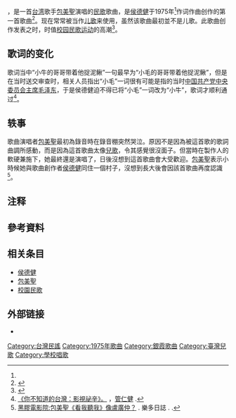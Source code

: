 {{Infobox song
| name       = 捉泥鳅
| artist     = [[包美圣|包美圣]]
| from_album = [[包美圣之歌|包美圣之歌]]
| released   = 
| language   = zh
| genre      = 
| length     = 02:50
| label      = 
| lyricist   = [[侯德健|侯德健]]
| composer   = [[侯德健|侯德健]]
| arranger   = [[侯德健|侯德健]]
| prev_title = 
| prev_year  = 
| next_title = 
| next_year  = 
}}
{{單雙書號轉換|'''捉泥鳅'''}}，是一首[[台湾|台湾]]歌手[[包美聖|包美聖]]演唱的[[校园民歌|民歌]]歌曲，是[[侯德健|侯德健]]于1975年<ref name="羊城晚报" />{{efn|1=在侯德健接受访谈之前，曾有消息误称为1976年}}作词作曲创作的第一首歌曲<ref name="羊城晚报">{{cite news | language = zh-hans | author = 金羊网-羊城晚报(广州) | coauthors =  | url = http://news.163.com/09/0808/16/5G75IUL8000120GR.html | title = 侯德健：和《龙的传人》有关的那些人和事(图) | work =  | publisher = 网易新闻 | pages = 第一页 | date = 2009-08-08 <!--16:14:00 （UTC+8）--> | accessdate = 2014-08-14 <!--17:06:30 （UTC+8）--> | archive-url = https://web.archive.org/web/20140814150904/http://news.163.com/09/0808/16/5G75IUL8000120GR.html | archive-date = 2014-08-14 | dead-url = yes }}</ref>。现在常常被当作[[儿童歌曲|儿歌]]来使用，虽然该歌曲最初並不是儿歌。此歌曲创作发表之时，时值[[校园民歌运动|校园民歌运动]]的高潮<ref>{{cite web|title=民歌時期|url=http://www.tnu.edu.tw/AE/level100project/98/Popular%20Songs%20in%20Taiwan/content/ballad.htm|language=zh-hant|deadurl=yes|archiveurl=https://web.archive.org/web/20140814144633/http://www.tnu.edu.tw/AE/level100project/98/Popular%20Songs%20in%20Taiwan/content/ballad.htm|archivedate=2014-08-14}}</ref>。

== 歌词的变化 ==
歌词当中“小牛的哥哥带着他捉泥鳅”一句最早为“小毛的哥哥带着他捉泥鳅”，但是在当时送交审查时，相关人员指出“小毛”一词很有可能是指的当时[[中国共产党|中国共产党]][[中国共产党中央委员会主席|中央委员会主席]][[毛泽东|毛泽东]]，于是侯德健迫不得已将“小毛”一词改为“小牛”，歌词才顺利通过<ref>[http://books.google.com.tw/books?id=pZypAQAAQBAJ&pg=PT158&lpg=PT158&dq=%E5%B0%8F%E6%AF%9B%E7%9A%84%E5%93%A5%E5%93%A5%E5%B8%A6%E7%9D%80%E4%BB%96%E6%8D%89%E6%B3%A5%E9%B3%85&source=bl&ots=gnvrrO_-zH&sig=cbw8C2RO_QHw6gTbdFj3WUdshbo&hl=zh-CN&sa=X&ei=9n7sU_aEAYHr8AXGhoCgBw&ved=0CCgQ6AEwAg#v=onepage&q=%E5%B0%8F%E6%AF%9B%E7%9A%84%E5%93%A5%E5%93%A5%E5%B8%A6%E7%9D%80%E4%BB%96%E6%8D%89%E6%B3%A5%E9%B3%85&f=false 《你不知道的台灣：影視祕辛》。] {{webarchive|url=https://web.archive.org/web/20140814145606/http://books.google.com.tw/books?id=pZypAQAAQBAJ&pg=PT158&lpg=PT158&dq=%E5%B0%8F%E6%AF%9B%E7%9A%84%E5%93%A5%E5%93%A5%E5%B8%A6%E7%9D%80%E4%BB%96%E6%8D%89%E6%B3%A5%E9%B3%85&source=bl&ots=gnvrrO_-zH&sig=cbw8C2RO_QHw6gTbdFj3WUdshbo&hl=zh-CN&sa=X&ei=9n7sU_aEAYHr8AXGhoCgBw&ved=0CCgQ6AEwAg |date=2014-08-14 }}，[[管仁健|管仁健]]{{繁体中文}} .</ref>。

== 轶事 ==
歌曲演唱者[[包美聖|包美聖]]最初為{{單雙書號轉換|捉泥鳅}}錄音時在錄音棚突然哭泣。原因不是因為被這首歌的歌詞曲調所感動，而是因為這首歌曲太像[[兒童歌曲|兒歌]]，令其感覺很沒面子。但當時在製作人的軟硬兼施下，她最終還是演唱了，日後沒想到這首歌曲會大受歡迎。[[包美聖|包美聖]]表示小時候她與歌曲創作者[[侯德健|侯德健]]同住一個村子，沒想到長大後會因該首歌曲再度認識<ref>[http://blog.roodo.com/stefonline/archives/10904681.html 黑膠電影院:包美聖《看我聽我》像盧廣仲？] {{Wayback|url=http://blog.roodo.com/stefonline/archives/10904681.html |date=20170410234823 }}. 樂多日誌 .{{繁体中文}} .</ref>。

== 注释 ==
{{notelist|iger=}}

== 參考資料 ==
{{reflist}}

== 相关条目 ==
*[[侯德健|侯德健]]
*[[包美聖|包美聖]]
*[[校園民歌|校園民歌]]

== 外部链接 ==
*{{youtube|iUCTzW5tbeY|捉泥鳅（包美聖演唱的版本）}}

[[Category:台灣民謠|Category:台灣民謠]]
[[Category:1975年歌曲|Category:1975年歌曲]]
[[Category:銀霞歌曲|Category:銀霞歌曲]]
[[Category:臺灣兒歌|Category:臺灣兒歌]]
[[Category:學校唱歌|Category:學校唱歌]]
